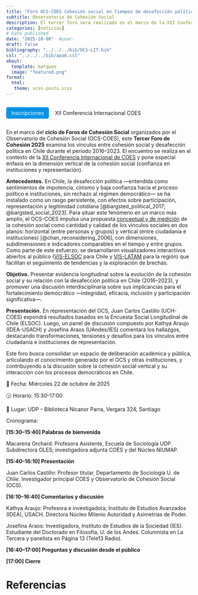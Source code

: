 ```yaml
---
title: "Foro OCS-COES Cohesión social en tiempos de desafección política"
subtitle: Observatorio de Cohesión Social
description: El tercer foro será realizado en el marco de la XII Conferencia Internacional COES el 22 de octubre.
categories: [noticias]
# Date published
date: "2025-10-08"  #year-
draft: false
bibliography: "../../../bib/OCS-LIT.bib"
csl: "../../../bib/apa6.csl"
about:
  template: marquee
  image: "featured.png"
format: 
  html: 
   theme: scss-posts.scss
---
```


<div style="display: flex; align-items: center; gap: 1rem; flex-wrap: wrap;">

<a href="https://docs.google.com/forms/d/e/1FAIpQLSfYfYZv5ZyZZnLWJZ_j66mZsOul3sdZVqrLUF8YouuATyY9WA/viewform" 
     target="_blank" 
     role="button" 
     style="background-color: #0693e3; color: white; padding: 0.5em 1em; border-radius: 5px; text-decoration: none; display: inline-block;">
    Inscripciones
  </a>

  <a href="https://conferencias.coes.cl/xii/#" target="_blank" style="text-decoration: none; color: inherit;">
    <i class="bi bi-globe" style="font-size: 1.5rem;"></i>
    XII Conferencia Internacional COES
  </a>

  <a href="https://x.com/CentroCOES/status/1978876601606516937" target="_blank" style="text-decoration: none; color: inherit;">
    <i class="bi bi-twitter-x" style="font-size: 1.5rem;"></i>
  </a>

  <a href="https://www.instagram.com/p/DO6wWKiknHO/" target="_blank" style="text-decoration: none; color: inherit;">
    <i class="bi bi-instagram" style="font-size: 1.5rem;"></i>
  </a>

</div>

En el marco del **ciclo de Foros de Cohesión Social** organizados por el Observatorio de Cohesión Social (OCS-COES), este **Tercer Foro de Cohesión 2025** examina los vínculos entre cohesión social y desafección política en Chile durante el período 2016–2023. El encuentro se realiza en el contexto de la [XII Conferencia Internacional de COES](https://conferencias.coes.cl/xii/#) y pone especial énfasis en la dimensión vertical de la cohesión social (confianza en instituciones y representación).

**Antecedentes.** En Chile, la desafección política —entendida como sentimientos de impotencia, cinismo y baja confianza hacia el proceso político e instituciones, sin rechazo al régimen democrático— se ha instalado como un rasgo persistente, con efectos sobre participación, representación y legitimidad cotidiana [@bargsted_political_2017; @bargsted_social_2023]. Para situar este fenómeno en un marco más amplio, el OCS-COES impulsa una propuesta [conceptual y de medición](https://ocscoes.github.io/propuesta-medicion-elsoc/output/book-cohesion-elsoc/docs/index.html) de la cohesión social como cantidad y calidad de los vínculos sociales en dos planos: horizontal (entre personas y grupos) y vertical (entre ciudadanía e instituciones) [@chan_reconsidering_2006], con dimensiones, subdimensiones e indicadores comparables en el tiempo y entre grupos. Como parte de este esfuerzo, se desarrollaron visualizadores interactivos abiertos al público ([VIS-ELSOC]((https://ocs-coes.shinyapps.io/ocs-viselsoc/)) para Chile y [VIS-LATAM](https://ocs-coes.com/analisis/visualizador-latam/) para la región) que facilitan el seguimiento de tendencias y la exploración de brechas.

**Objetivo.** Presentar evidencia longitudinal sobre la evolución de la cohesión social y su relación con la desafección política en Chile (2016–2023), y promover una discusión interdisciplinaria sobre sus implicancias para el fortalecimiento democrático —integridad, eficacia, inclusión y participación significativa—.

**Presentación.** En representación del OCS, Juan Carlos Castillo (UCH-COES) expondrá resultados basados en la Encuesta Social Longitudinal de Chile (ELSOC). Luego, un panel de discusión compuesto por Kathya Araujo (IDEA-USACH) y Josefina Araos (UAndes/IES) comentará los hallazgos, destacando transformaciones, tensiones y desafíos para los vínculos entre ciudadanía e instituciones de representación.

Este foro busca consolidar un espacio de deliberación académica y pública, articulando el conocimiento generado por el OCS y otras instituciones, y contribuyendo a la discusión sobre la cohesión social vertical y su interacción con los procesos democráticos en Chile.

📅 Fecha: Miércoles 22 de octubre de 2025

🕞 Horario: 15:30–17:00

📍 Lugar: UDP – Biblioteca Nicanor Parra, Vergara 324, Santiago

Cronograma:

**[15:30–15:40] Palabras de bienvenida**

Macarena Orchard: Profesora Asistente, Escuela de Sociología UDP. Subdirectora OLES; investigadora adjunta COES y del Núcleo NIUMAP.

**[15:40–16:10] Presentación**

Juan Carlos Castillo: Profesor titular, Departamento de Sociología U. de Chile. Investigador principal COES y Observatorio de Cohesión Social (OCS).

**[16:10–16:40] Comentarios y discusión**

Kathya Araujo: Profesora e investigadora, Instituto de Estudios Avanzados (IDEA), USACH. Directora Núcleo Milenio Autoridad y Asimetrías de Poder.

Josefina Araos: Investigadora, Instituto de Estudios de la Sociedad (IES). Estudiante del Doctorado en Filosofía, U. de los Andes. Columnista en La Tercera y panelista en Página 13 (Tele13 Radio).

**[16:40–17:00] Preguntas y discusión desde el público**

**[17:00] Cierre**

# Referencias

::: {#refs}
:::
